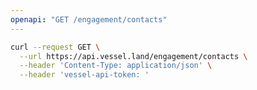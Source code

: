 ```yaml
---
openapi: "GET /engagement/contacts"
---
```


<RequestExample>

```bash Request
curl --request GET \
  --url https://api.vessel.land/engagement/contacts \
  --header 'Content-Type: application/json' \
  --header 'vessel-api-token: '
```

</RequestExample>
